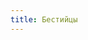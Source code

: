 ```yaml
---
title: Бестийцы
---
```


<Audio fixed src="/menu/guidebook/races/besties/Yes - Roundabout.mp3" />

<ButtonCover title="Бестийцы" src="/menu/guidebook/races/besties/pic.jpg" author="Nomax" authorHref="https://www.furaffinity.net/user/nomax/"/>
<BlockquoteBox attention text>
    Бестийцы — потерянная элита Нихерии. Блуждающие паломники, бездомные философы и заблудшие богословы. Бестийцы стоят за основными вопросами религии и философии. Бестийцы при всей своей немногочисленности всегда были на рубеже истории и влияли на её вектор, как никто другой. Извечные последователи жестких правил и законов, которые сами и пишут. Негативно относятся ко всяким проклятиям и магию причисляют к ним, но в то же време ко всем из них невосприимчивы.
</BlockquoteBox>

<BlockquoteBox warning text>
    **Не подвержены вампиризму, ликантропии, физически не способны пользоваться магией.** В разы легче сопротивляются животным инстиктам, чем представители других рас, что бы это ни значило.
</BlockquoteBox>

В Иссякшую Эпоху бестийцы не смогли отказаться от своего исторического превосходства над другими расами, даже учитывая все трагедии, которые их постигли. Современные чистокровные бестийцы — паломники, пытающиеся постичь великий замысел Богов; деятели искусства, старающиеся держаться в столицах, потому что в провинции «возвышенных натур» не жалуют; офицеры армий, мечтающих возродить законность на местах былой славы церквей Близнецов; богословы-культисты, пытающиеся вдохнуть новую, иную мысль в существующие, для многих потерявшие актуальность, заповеди.

## История происхождения
Считается (только самими бестийцами), что были созданы по образу и подобию богов Близнецов, создавших жизнь в Нихерии. До расселения по всей Нихерии бестийцы мало отличались друг меж другом внешне, подстёгнутая божественной привилегией адаптация к условиям среды с годами сильно их изменила.

Так, в холодных местах бестийцы приняли облик антропоморфных млекопитающих — **покрытых шерстью** и преисполненных силы. В жарких регионах они **покрылись чешуей** и научились выживать в критической сухости. Те бестийцы, что ушли в горы, **обзавелись перьями и крыльями**, отдельными от рук; рты их заменил клюв.

<BlockquoteBox>
    <AuthorPic src="/menu/guidebook/races/besties/pic2.jpg" left author="Mirko Failoni" authorHref="https://www.artstation.com/mirkodocfile" />
    Не только лишь младшим расами они были посредниками пред богами, но и для простых зверей — *те не нападали на бестийцев.*
</BlockquoteBox>
В былые времена бестийцев хранила **строгая традиция**, запрещавшая всякие межвидовые контакты; традиционный контроль рождаемости, благодаря которому на протяжении эпох популяция бестийцев не увеличивалась и не уменьшалась. Этот период длился так долго, что укоренился в их биологии. На сегодняшний день бестийцы — самая малочисленная раса и демографический взрыв не предвидится.

Девять из десяти бестийцев покинули Нихерию, когда открылись божественные порталы. Те, кто остались, потеряли многое: веру, традиции, надежду, знания и институт семьи. Всё, что могли, они вновь обрели быстро, но некоторые вещи они не смогут больше обрести никогда. Угроза вымирания заставила бестийцев пойти на святотатство: межвидовое размножение. Таким образом в Уходящей эпохе бестийцы разделились на **чистокровных** и **метисов**.

## Культура
Бестийцы — прирожденные духовные лидеры.
<BlockquoteBox center author="Геннет Песнеглот, мордвинский философ">
    Тогда возникла война, когда впервые бестиец бросил священное писание и взял в руки меч, чтоб покарать тех, кто осквернил писание.
</BlockquoteBox>
Для бестийцев не существует исторической родины кроме самой Нихерии в целом. Бестийца можно найти в любом городе известного мира. В основе своей живут в крупных городах, не считая тех, кто проходит путь паломничество в дикой природе. Многие бестийцы любят сделать это хотя бы раз в жизни. Несмотря на то, что диалект языка, на котором в основе своей в древности общались бестийцы, стал родоначальником для множества других языков и диалектов, сами бестийцы не привязываются ни к какому языку и говорят на том, который используется в регионе их проижвания.

### Принципы
* К магии относятся негативно, считая это наказанием для смертных от богов, некоторые не скупятся использовать термин «проклятье». Некоторые руны, используемые магами, считают особым святотатством - например, руну Жизни, позволяющую воскресить недавно погибшего и вернуть душу в его тело.
* Нарушение внутренних храмовых догматов карается изгнанием или смертью, но такие случаи настолько редки, что история насчитывает всего несколько случаев предательства в рядах религиозных деятелей. Бестийцы не заинтересованы в подрывании собственного авторитета, поэтому заминают любые сплетни и слухи о том, что у них может быть не все гладко.
* Между собой бестийцы не делят власть и не перетягивают канат, уважая позиции друг друга независимо от личностных взаимоотношений.
* Чистокровный бестиец в чистокровной семье никогда не станет вором, мошенником или богохульником, но священником, инквизитором или паломником.
* Будучи лидерами в насаждении традиции, бестийцы не одобряют ни магию, ни технологии. Последние, впрочем, в их глазах считаются много меньшим злом.

### Быт
#### Семья
Бестийцы строго соблюдают правило двух детей в семье - таким образом они поддерживают свою численность на одном уровне уже многие столетия. Связь с другими расами возможна, но бестийцы не забирают себе на воспитание полукровок, оставляя с другим родителем.

#### Похороны
Кремация. Уничтожая смертное тело после смерти, религиозные бейстийцы таким образом отрезают душе путь назад, чтобы уберечь от возможности воскрешения. Прах хранится в специальном Зале Праха при Храме в каждом городе, где достаточно большая диаспора бестийцев. Далекие от храмов бестийцы хранят прах предков в собственных домах, в «уголках памяти».

## Внешность
**Основные облики чистокровных бестийцев:** драконий[^змеиный], птичий[^хищные], кошачий и псовый[^кошачий].  

<BlockquoteBox text>
    **Драконий** - антропоморфная особь с грубой чешуйчатой шкурой, роговыми наростами, когтями, хищной вытянутой челюстью, глазами рептилии, хвостом и, редко, кожистыми крыльями. У них самая прочная шкура и отменная реакция. Не могут летать из-за большого веса и малого размаха крыльев.

    Их рост самый крупный из имеющихся на расу: **от 180 до 210см**, вес в пределах **90-120кг**.
</BlockquoteBox>
<BlockquoteBox text>
    **Птичий** - тело покрыто перьями, стопы и кисти рук защищены грубой кожей, есть загнутые когти, голова украшена клювом и выразительными глазами любого цвета. **Могут летать, обладают отличным зрением.**

    Так же высоки, как и бестийцы драконьего (змеиного) облика, но **легче на 30-40кг**. Кости облегченные, развитого мышечного рельефа часто не встретить.
</BlockquoteBox>
<BlockquoteBox text>
    **Кошачий** - прямоходящие большие коты, чье строение тела близко к человеческому (строение таза и расположение внутренних органов). Покрыты шерстью, есть хвост и крупные уши, иногда встречаются особи с гривой и бородой. **Обладают чутким слухом и прекрасной гибкостью.**

    Среднего роста, мало отличного от обычных людей – **160-180см**, из-за наличия шерсти выглядят массивнее, чем есть на самом деле – **80-90кг**.
</BlockquoteBox>
<BlockquoteBox text>
    **Псовый** - аналогично кошачьему, только их сильные стороны - **тонкое обоняние и ловкость.**
</BlockquoteBox>

**Половой диморфизм выражен очень слабо**, особенно у бестийцев драконьего и птичьего облика. Проще всего различить принадлежащих кошачьему и псовому облику.

Внешний вид часто украшен религиозной атрибутикой: посохами, амулетами, книгами и головными уборами с символом Близнецов.

**Живут в среднем около 300 лет**, взрослеют долго, готовы к продолжению рода после 30 лет, стареют после 250. **Полукровки живут примерно до 200 лет**, взрослеют аналогично редрехан. В детстве и юности почти не отличаются от взрослых особей. К старости заметна проседь в шерсти, волосах, блеклые чешуйки или истрепавшиеся перья.

Так как бестийцы – антропоморфные существа, то у них нет необходимости откладывать яйца или метать икру. **Они, как и люди, живородящие.**

[^змеиный]: облики соотвествуют подотряду *змей* и *ящериц*.
[^хищные]: превалируют *хищные* подобия птиц.
[^кошачий]: для кошачих и псовых внешность сильно зависит от исторического места пребывания.

### Метисы
Раньше считалось, что иметь потомство между бестийцами разного облика попросту невозможно. Подобные семьи очень редко существовали, но никогда не имели детей. Но природа находит пути: в Уходящую эпоху всё изменилось и на свет появились *метисы*. Тогда стало ясно: мало того, что в подобной семье завести ребенка принципиально сложнее, так дети еще и зачастую странные.

Отличаются от чистокровных тем, что их облик может таксономически исходить из вида на одну категорию выше.
* Так, для **драконьих** бестийцев — не подотряд *змеи*, а весь класс **рептилии**, в который помимо прочих входят черепахи <span class="spoiler">*нет, метисы панцырей не имеют*</span> и крокодилы;
* Для **птичьих** — чаще можно встретить **экзотические** облики;
* Для **кошачьих** — не семейство *кошачьи*, а весь подотряд **кошкообразные**, в который помимо прочих входят мангусты и гиены;
* Для **псовых** — не семейство *псовые*, а весь подотряд **собакообразные**, в который помимо прочих входят *хорьки*, *еноты*, *медведи* и *скунсы*, исключая ластоногих.

## Примеры имён
У каждого бестийца есть имя-фамилия и название рода.

<Table content={[
            ["Облик", "Маскулинные имена", "Феминные имена"],
            ["Драконий", "Ксахнухус, Гахандор, Шиархеус;", "Лихари, Саханмин; Аффрита;"],
            ["Птичий", "Царрций, Диатор, Аниар;", "Керстин, Фаустин, Фивиан;"],
            ["Псовый", "Гживерий, Гаспар, Гхаренар;", "Кибекса, Гафатра, Жермин;"],
            ["Кошачий", "Изаурус, Резо, Джорес.", "Маенва, Триатра, Маръира."],
        ]}/>

<div center>
    Это не строгие правила, но исторически и статистически наиболее подходящие варианты для осведомлённости.
</div>

<Details summary="Подробности для самых инстересующихся">
    * **Драконьи**: зубастым драконьим бестийцам проще говорить шипящие и свистящие звуки, [фрикативы и сибилянты](/src/routes/menu/loading/nerd.jpg), поэтому в их именах часто можно встретить буквы «с/з», «ш/щ», «х» и «ф».
    * **Птичьи**: клювастым легче издавать звук цокающие звуки, [аффрикаты и плозивы](/src/routes/menu/loading/nerd.gif), вроде «ц», «д», «т» и пр.
    * **Псовые и кошачьи**: не чувствуют принципиальной разницы, хотя псовые сильнее акцентируют звук «ж», а кошачьи звуки «с» и «р».

    Чтобы сгенерировать имя бестийца, достаточно использовать генератор латинских имён, а затем полученный результат немного усложнить дополнительным слогом или непривычным звуком.

    Строгих правил образования имён не существуют, но есть несколько заметных закономерностей:

    #### Имена
    Имена бестийцев чаще всего начинаются с согласной буквы, в то время как названия исконно бестийских населенных пунктов наоборот с гласной — Осберут, Ишвер.
    <Board columns={2} gap={"10px"}>
        Маскулинные имена нередко заканчиваются на «ус» → Шиархеус; «ар», «ор», но редко на «ур» или «ер» (это прерогатива редрехан) → Гаспар, Диатор, Гхаренар.

        Феминные имена часто заканчиваются на открытый слог → Лихари, Кибекса, Триатра; либо на окончания «ин» и «ан» → Керстин, Фивиан, где ударение — на последний слог.
    </Board>

    #### Фамилии 
    Особенностей образования не имеют, ибо исторически бестийцы начали обладать фамилиями в эпоху господства людей, до этого пользуясь лишь названием рода.

    #### Род
    Род восходит к имени родоначальника. Ввиду тысячелетий изменений в языках может изрядно отличаться от привычных имён.
</Details>
<div center>
    Ключевые слова для поиска артов — anthropomorphic fantasy animal, ~~furry~~
</div>